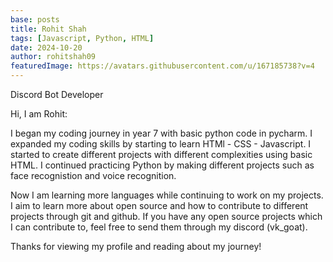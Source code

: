 ```yaml
---
base: posts
title: Rohit Shah
tags: [Javascript, Python, HTML]
date: 2024-10-20
author: rohitshah09
featuredImage: https://avatars.githubusercontent.com/u/167185738?v=4
---
```


Discord Bot Developer


Hi, I am Rohit:

I began my coding journey in year 7 with basic python code in pycharm. I expanded my coding skills by starting to learn HTMl - CSS - Javascript. I started to create different projects with different complexities using basic HTML. I continued practicing Python by making different projects such as face recognistion and voice recognition.

Now I am learning more languages while continuing to work on my projects. I aim to learn more about open source and how to contribute to different projects through git and github. If you have any open source projects which I can contribute to, feel free to send them through my discord (vk_goat). 

Thanks for viewing my profile and reading about my journey! 
